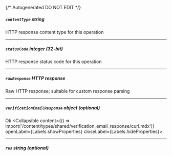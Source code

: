 {/* Autogenerated DO NOT EDIT  */}

##### `contentType` _string_
HTTP response content type for this operation

---
##### `statusCode` _integer (32-bit)_
HTTP response status code for this operation

---
##### `rawResponse` _HTTP response_
Raw HTTP response; suitable for custom response parsing

---
##### `verificationEmailResponse` _object (optional)_
Ok
<Collapsible content={() => import('/content/types/shared/verification_email_response/curl.mdx')} openLabel={Labels.showProperties} closeLabel={Labels.hideProperties}>
</Collapsible>

---
##### `res` _string (optional)_


